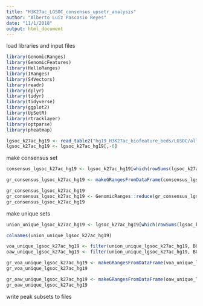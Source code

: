 ```yaml
---
title: "H3K27ac_LGSOC_consensus_upsetr_analysis"
author: "Alberto Luiz Pascasio Reyes"
date: "11/1/2018"
output: html_document
---
```


load libraries and input files
```r

library(GenomicRanges)
library(GenomicFeatures)
library(HelloRanges)
library(IRanges)
library(S4Vectors)
library(readr)
library(dplyr)
library(tidyr)
library(tidyverse)
library(ggplot2)
library(UpSetR)
library(rtracklayer)
library(optparse)
library(pheatmap)

lgsoc_k27ac_hg19 <- read_table2("hg19_H3K27ac_biofeature_beds/LGSOC/allpeaks.anno.tsv") ### file made from simon's bash script
lgsoc_k27ac_hg19 <- lgsoc_k27ac_hg19[,-6]
```

make consensus set
```r

consensus_lgsoc_k27ac_hg19 <- lgsoc_k27ac_hg19[which(rowSums(lgsoc_k27ac_hg19[,4:5]) >= 1.5),]

gr_consensus_lgsoc_k27ac_hg19 <- makeGRangesFromDataFrame(consensus_lgsoc_k27ac_hg19, keep.extra.columns = FALSE)

gr_consensus_lgsoc_k27ac_hg19
gr_consensus_lgsoc_k27ac_hg19 <- GenomicRanges::reduce(gr_consensus_lgsoc_k27ac_hg19, ignore.strand = FALSE)
gr_consensus_lgsoc_k27ac_hg19

```

make unique sets
```r

union_unique_lgsoc_k27ac_hg19 <- lgsoc_k27ac_hg19[which(rowSums(lgsoc_k27ac_hg19[,4:5]) < 1.5),]

colnames(union_unique_lgsoc_k27ac_hg19)

voa_unique_lgsoc_k27ac_hg19 <- filter(union_unique_lgsoc_k27ac_hg19, B06_VOA1056_H3K27Ac_hg37 == 1)
oaw_unique_lgsoc_k27ac_hg19 <- filter(union_unique_lgsoc_k27ac_hg19, B07_OAW ==1)

gr_voa_unique_lgsoc_k27ac_hg19 <- makeGRangesFromDataFrame(voa_unique_lgsoc_k27ac_hg19, keep.extra.columns = FALSE)
gr_voa_unique_lgsoc_k27ac_hg19

gr_oaw_unique_lgsoc_k27ac_hg19 <- makeGRangesFromDataFrame(oaw_unique_lgsoc_k27ac_hg19, keep.extra.columns = FALSE)
gr_oaw_unique_lgsoc_k27ac_hg19

```

write peak subsets to files
```r



```








